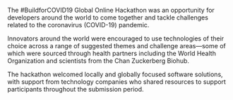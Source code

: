 
The #BuildforCOVID19 Global Online Hackathon was an opportunity for developers around the world to come together and tackle challenges related to the coronavirus (COVID-19) pandemic.

Innovators around the world were encouraged to use technologies of their choice across a range of suggested themes and challenge areas—some of which were sourced through health partners including the World Health Organization and scientists from the Chan Zuckerberg Biohub.

The hackathon welcomed locally and globally focused software solutions, with support from technology companies who shared resources to support participants throughout the submission period.

<Sponsors wide />
